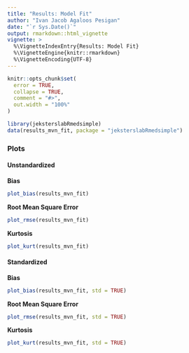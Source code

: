 ```yaml
---
title: "Results: Model Fit"
author: "Ivan Jacob Agaloos Pesigan"
date: "`r Sys.Date()`"
output: rmarkdown::html_vignette
vignette: >
  %\VignetteIndexEntry{Results: Model Fit}
  %\VignetteEngine{knitr::rmarkdown}
  %\VignetteEncoding{UTF-8}
---
```


```r
knitr::opts_chunk$set(
  error = TRUE,
  collapse = TRUE,
  comment = "#>",
  out.width = "100%"
)
```

```r
library(jeksterslabRmedsimple)
data(results_mvn_fit, package = "jeksterslabRmedsimple")
```

### Plots

#### Unstandardized

**Bias**

```r
plot_bias(results_mvn_fit)
```

**Root Mean Square Error**

```r
plot_rmse(results_mvn_fit)
```

**Kurtosis**

```r
plot_kurt(results_mvn_fit)
```

#### Standardized

**Bias**

```r
plot_bias(results_mvn_fit, std = TRUE)
```

**Root Mean Square Error**

```r
plot_rmse(results_mvn_fit, std = TRUE)
```

**Kurtosis**

```r
plot_kurt(results_mvn_fit, std = TRUE)
```
